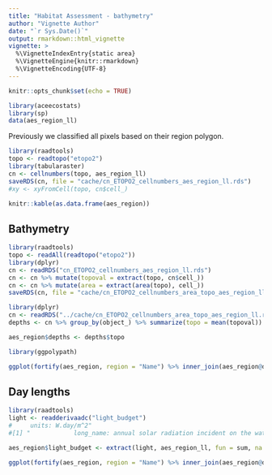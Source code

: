```yaml
---
title: "Habitat Assessment - bathymetry"
author: "Vignette Author"
date: "`r Sys.Date()`"
output: rmarkdown::html_vignette
vignette: >
  %\VignetteIndexEntry{static area}
  %\VignetteEngine{knitr::rmarkdown}
  %\VignetteEncoding{UTF-8}
---
```



```r
knitr::opts_chunk$set(echo = TRUE)
```
```r
library(aceecostats)
library(sp)
data(aes_region_ll)

```

Previously we classified all pixels based on their region polygon. 

```r
library(raadtools)
topo <- readtopo("etopo2")
library(tabularaster)
cn <- cellnumbers(topo, aes_region_ll)
saveRDS(cn, file = "cache/cn_ETOPO2_cellnumbers_aes_region_ll.rds")
#xy <- xyFromCell(topo, cn$cell_)
```

```r
knitr::kable(as.data.frame(aes_region))
```

## Bathymetry

```r
library(raadtools)
topo <- readAll(readtopo("etopo2"))
library(dplyr)
cn <- readRDS("cn_ETOPO2_cellnumbers_aes_region_ll.rds")
cn <- cn %>% mutate(topoval = extract(topo, cn$cell_))
cn <- cn %>% mutate(area = extract(area(topo), cell_))
saveRDS(cn, file = "cache/cn_ETOPO2_cellnumbers_area_topo_aes_region_ll.rds")
```

```r
library(dplyr)
cn <- readRDS("../cache/cn_ETOPO2_cellnumbers_area_topo_aes_region_ll.rds")
depths <- cn %>% group_by(object_) %>% summarize(topo = mean(topoval)) %>% arrange(as.integer(object_))

aes_region$depths <- depths$topo

library(ggpolypath)

ggplot(fortify(aes_region, region = "Name") %>% inner_join(aes_region@data, c("id" = "Name"))) + aes(x = long, y = lat, group = group, fill = depths) + geom_polypath()
```


## Day lengths

```r

library(raadtools)
light <- readderivaadc("light_budget")
#     units: W.day/m^2"
#[1] "            long_name: annual solar radiation incident on the water surface, adjusted for sea ice cover"

aes_region$light_budget <- extract(light, aes_region_ll, fun = sum, na.rm = TRUE)

ggplot(fortify(aes_region, region = "Name") %>% inner_join(aes_region@data, c("id" = "Name"))) + aes(x = long, y = lat, group = group, fill = light_budget) + geom_polypath()
```
